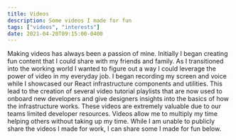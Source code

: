 ```yaml
---
title: Videos
description: Some videos I made for fun
tags: ["videos", "interests"]
date: 2021-04-20T09:15:00-0400
---
```


Making videos has always been a passion of mine. Initially I began creating fun content that I could share with my friends and family. As I transitioned into the working world I wanted to figure out a way I could leverage the power of video in my everyday job. I began recording my screen and voice while I showcased our React infrastructure components and utilities. This lead to the creation of several video tutorial playlists that are now used to onboard new developers and give designers insights into the basics of how the infrastructure works. These videos are extremely valuable due to our teams limited developer resources. Videos allow me to multiply my time helping others without taking up my time. While I am unable to publicly share the videos I made for work, I can share some I made for fun below.

<VideoEmbed src="https://www.youtube.com/embed/o5MARPLbJGg" />

<VideoEmbed src="https://www.youtube.com/embed/HBCV88_9gzw" />
